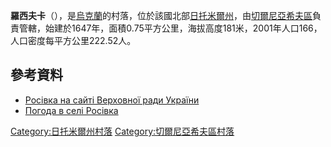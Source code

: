 {{coord|50|39|24|N|28|48|2|E|scale:30000|display=title}}

'''羅西夫卡'''（{{lang-uk|Росівка}}），是[[烏克蘭|烏克蘭]]的村落，位於該國北部[[日托米爾州|日托米爾州]]，由[[切爾尼亞希夫區|切爾尼亞希夫區]]負責管轄，始建於1647年，面積0.75平方公里，海拔高度181米，2001年人口166，人口密度每平方公里222.52人。

==參考資料==
* [http://w1.c1.rada.gov.ua/pls/z7502/A005?rf7571=10824 Росівка на сайті Верховної ради України]{{dead link|date=2018年4月 |bot=InternetArchiveBot |fix-attempted=yes }}
* [http://weather.in.ua/ua/zhitomirskaja/22754 Погода в селі Росівка]

{{DEFAULTSORT:Росівка}}
[[Category:日托米爾州村落|Category:日托米爾州村落]]
[[Category:切爾尼亞希夫區村落|Category:切爾尼亞希夫區村落]]


{{Zhytomyr-geo-stub}}